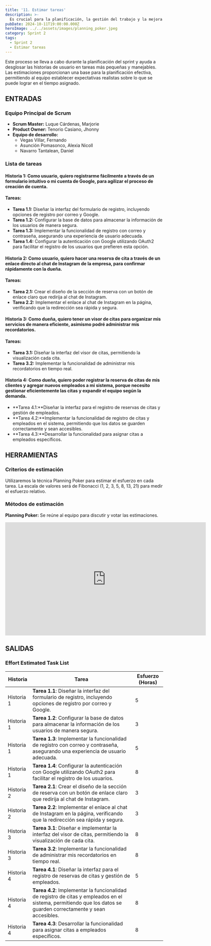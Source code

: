 ```yaml
---
title: '11. Estimar tareas'
description: >-
  Es crucial para la planificación, la gestión del trabajo y la mejora continua dentro del marco de Scrum, lo que contribuye a la efectividad del equipo y a la entrega de valor al cliente.
pubDate: 2024-10-11T19:00:00.000Z
heroImage: ../../assets/images/planning_poker.jpeg
category: Sprint 2
tags:
  - Sprint 2
  - Estimar tareas
---
```


Este proceso se lleva a cabo durante la planificación del sprint y ayuda a desglosar las historias de usuario en tareas más pequeñas y manejables. Las estimaciones proporcionan una base para la planificación efectiva, permitiendo al equipo establecer expectativas realistas sobre lo que se puede lograr en el tiempo asignado.

## ENTRADAS

### Equipo Principal de Scrum

- **Scrum Master:** Luque Cárdenas, Marjorie
- **Product Owner:** Tenorio Casiano, Jhonny
- **Equipo de desarrollo:**
  <ul style={{ listStyleType: 'circle', paddingLeft: '20px' }}>
  	<li>Vegas Villar, Fernando</li>
  	<li>Asunción Pomasonco, Alexia Nicoll</li>
  	<li>Navarro Tantalean, Daniel</li>
  </ul>

### Lista de tareas

#### Historia 1: Como usuario, quiero registrarme fácilmente a través de un formulario intuitivo o mi cuenta de Google, para agilizar el proceso de creación de cuenta.

#### Tareas:
- **Tarea 1.1:** Diseñar la interfaz del formulario de registro, incluyendo opciones de registro por correo y Google.
- **Tarea 1.2:** Configurar la base de datos para almacenar la información de los usuarios de manera segura.
- **Tarea 1.3:** Implementar la funcionalidad de registro con correo y contraseña, asegurando una experiencia de usuario adecuada.
- **Tarea 1.4:** Configurar la autenticación con Google utilizando OAuth2 para facilitar el registro de los usuarios que prefieren esta opción.

#### Historia 2: Como usuario, quiero hacer una reserva de cita a través de un enlace directo al chat de Instagram de la empresa, para confirmar rápidamente con la dueña.

#### Tareas:
- **Tarea 2.1:** Crear el diseño de la sección de reserva con un botón de enlace claro que redirija al chat de Instagram.
- **Tarea 2.2:** Implementar el enlace al chat de Instagram en la página, verificando que la redirección sea rápida y segura.

#### Historia 3: Como dueña, quiero tener un visor de citas para organizar mis servicios de manera eficiente, asimismo podré administrar mis recordatorios.

#### Tareas:
- **Tarea 3.1:** Diseñar la interfaz del visor de citas, permitiendo la visualización cada cita.
- **Tarea 3.2:** Implementar la funcionalidad de administrar mis recordatorios en tiempo real.

#### Historia 4: Como dueña, quiero poder registrar la reserva de citas de mis clientes y agregar nuevos empleados a mi sistema, porque necesito gestionar eficientemente las citas y expandir el equipo según la demanda.

- **Tarea 4.1:**Diseñar la interfaz para el registro de reservas de citas y gestión de empleados.
- **Tarea 4.2:**Implementar la funcionalidad de registro de citas y empleados en el sistema, permitiendo que los datos se guarden correctamente y sean accesibles.
- **Tarea 4.3:**Desarrollar la funcionalidad para asignar citas a empleados específicos.

## HERRAMIENTAS

### Criterios de estimación

Utilizaremos la técnica Planning Poker para estimar el esfuerzo en cada tarea.
La escala de valores será de Fibonacci (1, 2, 3, 5, 8, 13, 21) para medir el esfuerzo relativo.

### Métodos de estimación

**Planning Poker:** Se reúne al equipo para discutir y votar las estimaciones.

<div style={{ display: 'flex', justifyContent: 'center', marginBottom: '50px' }}>
	<iframe
		src='https://drive.google.com/file/d/1UW0zH-Dme6SDLS4HhH788zn9XbdiVOjO/preview'
		width='640'
		height='360'
		frameborder='0'
		allowfullscreen
	></iframe>
</div>

## SALIDAS

### Effort Estimated Task List

| **Historia**  | **Tarea**                                                                                                                   | **Esfuerzo (Horas)** |
|---------------|-----------------------------------------------------------------------------------------------------------------------------|----------------------|
| Historia 1    | **Tarea 1.1**: Diseñar la interfaz del formulario de registro, incluyendo opciones de registro por correo y Google.             | 5                    |
| Historia 1    | **Tarea 1.2**: Configurar la base de datos para almacenar la información de los usuarios de manera segura.                      | 3                    |
| Historia 1    | **Tarea 1.3**: Implementar la funcionalidad de registro con correo y contraseña, asegurando una experiencia de usuario adecuada. | 5                    |
| Historia 1    | **Tarea 1.4**: Configurar la autenticación con Google utilizando OAuth2 para facilitar el registro de los usuarios.             | 8                    |
| Historia 2    | **Tarea 2.1**: Crear el diseño de la sección de reserva con un botón de enlace claro que redirija al chat de Instagram.         | 3                    |
| Historia 2    | **Tarea 2.2**: Implementar el enlace al chat de Instagram en la página, verificando que la redirección sea rápida y segura.     | 3                    |
| Historia 3    | **Tarea 3.1**: Diseñar e implementar la interfaz del visor de citas, permitiendo la visualización de cada cita.    | 8                    |
| Historia 3    | **Tarea 3.2**: Implementar la funcionalidad de administrar mis recordatorios en tiempo real.                     | 8                    |
| Historia 4    | **Tarea 4.1**: Diseñar la interfaz para el registro de reservas de citas y gestión de empleados.                                | 5                    |
| Historia 4    | **Tarea 4.2**: Implementar la funcionalidad de registro de citas y empleados en el sistema, permitiendo que los datos se guarden correctamente y sean accesibles. | 8                    |
| Historia 4    | **Tarea 4.3**: Desarrollar la funcionalidad para asignar citas a empleados específicos.                                         | 8                    |